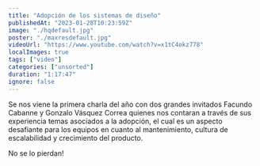 ```yaml
---
title: "Adopción de los sistemas de diseño"
publishedAt: "2023-01-28T10:23:59Z"
image: "./hqdefault.jpg"
poster: "./maxresdefault.jpg"
videoUrl: "https://www.youtube.com/watch?v=x1tC4okz778"
localImages: true
tags: ["video"]
categories: ["unsorted"]
duration: "1:17:47"
ignore: false
---
```

Se nos viene la primera charla del año con dos grandes invitados Facundo Cabanne y Gonzalo Vásquez Correa quienes nos contaran a través de sus experiencia temas asociados a la adopción, el cual es un aspecto desafiante para los equipos en cuanto al mantenimiento, cultura de escalabilidad y crecimiento del producto.

No se lo pierdan!
